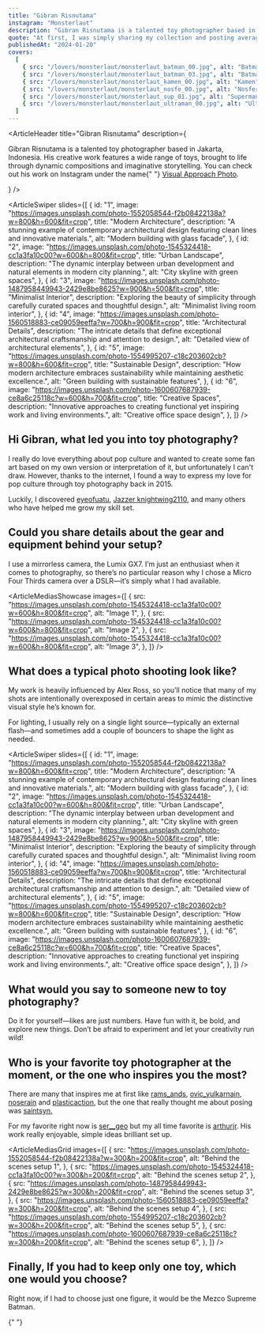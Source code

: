 ```yaml
---
title: "Gibran Risnutama"
instagram: "Monsterlaut"
description: "Gibran Risnutama is a talented toy photographer based in Jakarta, Indonesia. His creative work features a wide range of toys, brought to life through dynamic compositions and imaginative storytelling. "
quote: "At first, I was simply sharing my collection and posting average visuals. But over time, I discovered a passion for capturing a cinematic feel in my photos, and now I’m eager to explore that style even further. Toy photography has become something of an addiction for me."
publishedAt: "2024-01-20"
covers:
  [
    { src: "/lovers/monsterlaut/monsterlaut_batman_00.jpg", alt: "Batman" },
    { src: "/lovers/monsterlaut/monsterlaut_batman_03.jpg", alt: "Batman" },
    { src: "/lovers/monsterlaut/monsterlaut_kamen_00.jpg", alt: "Kamen" },
    { src: "/lovers/monsterlaut/monsterlaut_nosfe_00.jpg", alt: "Nosferatu" },
    { src: "/lovers/monsterlaut/monsterlaut_sup_01.jpg", alt: "Superman" },
    { src: "/lovers/monsterlaut/monsterlaut_ultraman_00.jpg", alt: "Ultraman" },
  ]
---
```


<ArticleHeader
  title="Gibran Risnutama"
  description={
    <p>
      Gibran Risnutama is a talented toy photographer based in Jakarta,
      Indonesia. His creative work features a wide range of toys, brought to
      life through dynamic compositions and imaginative storytelling. You can
      check out his work on Instagram under the name{" "}
      <a href="https://www.instagram.com/monsterlaut">Visual Approach Photo</a>.
    </p>
  }
/>

<ArticleSwiper
  slides={[
    {
      id: "1",
      image:
        "https://images.unsplash.com/photo-1552058544-f2b08422138a?w=800&h=600&fit=crop",
      title: "Modern Architecture",
      description:
        "A stunning example of contemporary architectural design featuring clean lines and innovative materials.",
      alt: "Modern building with glass facade",
    },
    {
      id: "2",
      image:
        "https://images.unsplash.com/photo-1545324418-cc1a3fa10c00?w=600&h=800&fit=crop",
      title: "Urban Landscape",
      description:
        "The dynamic interplay between urban development and natural elements in modern city planning.",
      alt: "City skyline with green spaces",
    },
    {
      id: "3",
      image:
        "https://images.unsplash.com/photo-1487958449943-2429e8be8625?w=900&h=500&fit=crop",
      title: "Minimalist Interior",
      description:
        "Exploring the beauty of simplicity through carefully curated spaces and thoughtful design.",
      alt: "Minimalist living room interior",
    },
    {
      id: "4",
      image:
        "https://images.unsplash.com/photo-1560518883-ce09059eeffa?w=700&h=900&fit=crop",
      title: "Architectural Details",
      description:
        "The intricate details that define exceptional architectural craftsmanship and attention to design.",
      alt: "Detailed view of architectural elements",
    },
    {
      id: "5",
      image:
        "https://images.unsplash.com/photo-1554995207-c18c203602cb?w=800&h=600&fit=crop",
      title: "Sustainable Design",
      description:
        "How modern architecture embraces sustainability while maintaining aesthetic excellence.",
      alt: "Green building with sustainable features",
    },
    {
      id: "6",
      image:
        "https://images.unsplash.com/photo-1600607687939-ce8a6c25118c?w=600&h=700&fit=crop",
      title: "Creative Spaces",
      description:
        "Innovative approaches to creating functional yet inspiring work and living environments.",
      alt: "Creative office space design",
    },
  ]}
/>

<ArticleBody>

## Hi Gibran, what led you into toy photography?

I really do love everything about pop culture and wanted to create some fan art based on my own version or interpretation of it, but unfortunately I can't draw. However, thanks to the internet, I found a way to express my love for pop culture through toy photography back in 2015.

Luckily, I discovered [eyeofuatu](https://www.instagram.com/eyeofuatu/), [Jazzer knightwing2110](https://www.instagram.com/knightwing2110/), and many others who have helped me grow my skill set.

</ArticleBody>

<ArticleBlockquote
  quote="At first, I was simply sharing my collection and posting average visuals. But over time, I discovered a passion for capturing a cinematic feel in my photos, and now I’m eager to explore that style even further. Toy photography has become something of an addiction for me. However, it can be difficult to stay motivated when I hit an art block."
  author="Gibran Risnutama"
/>

<ArticleBody>

## Could you share details about the gear and equipment behind your setup?

I use a mirrorless camera, the Lumix GX7. I’m just an enthusiast when it comes to photography, so there’s no particular reason why I chose a Micro Four Thirds camera over a DSLR—it’s simply what I had available.

</ArticleBody>

<ArticleMediasShowcase
  images={[
    {
      src: "https://images.unsplash.com/photo-1545324418-cc1a3fa10c00?w=600&h=800&fit=crop",
      alt: "Image 1",
    },
    {
      src: "https://images.unsplash.com/photo-1545324418-cc1a3fa10c00?w=600&h=800&fit=crop",
      alt: "Image 2",
    },
    {
      src: "https://images.unsplash.com/photo-1545324418-cc1a3fa10c00?w=600&h=800&fit=crop",
      alt: "Image 3",
    },
  ]}
/>

<ArticleBody>

## What does a typical photo shooting look like?

My work is heavily influenced by Alex Ross, so you’ll notice that many of my shots are intentionally overexposed in certain areas to mimic the distinctive visual style he’s known for.

For lighting, I usually rely on a single light source—typically an external flash—and sometimes add a couple of bouncers to shape the light as needed.

</ArticleBody>

<ArticleSwiper
  slides={[
    {
      id: "1",
      image:
        "https://images.unsplash.com/photo-1552058544-f2b08422138a?w=800&h=600&fit=crop",
      title: "Modern Architecture",
      description:
        "A stunning example of contemporary architectural design featuring clean lines and innovative materials.",
      alt: "Modern building with glass facade",
    },
    {
      id: "2",
      image:
        "https://images.unsplash.com/photo-1545324418-cc1a3fa10c00?w=600&h=800&fit=crop",
      title: "Urban Landscape",
      description:
        "The dynamic interplay between urban development and natural elements in modern city planning.",
      alt: "City skyline with green spaces",
    },
    {
      id: "3",
      image:
        "https://images.unsplash.com/photo-1487958449943-2429e8be8625?w=900&h=500&fit=crop",
      title: "Minimalist Interior",
      description:
        "Exploring the beauty of simplicity through carefully curated spaces and thoughtful design.",
      alt: "Minimalist living room interior",
    },
    {
      id: "4",
      image:
        "https://images.unsplash.com/photo-1560518883-ce09059eeffa?w=700&h=900&fit=crop",
      title: "Architectural Details",
      description:
        "The intricate details that define exceptional architectural craftsmanship and attention to design.",
      alt: "Detailed view of architectural elements",
    },
    {
      id: "5",
      image:
        "https://images.unsplash.com/photo-1554995207-c18c203602cb?w=800&h=600&fit=crop",
      title: "Sustainable Design",
      description:
        "How modern architecture embraces sustainability while maintaining aesthetic excellence.",
      alt: "Green building with sustainable features",
    },
    {
      id: "6",
      image:
        "https://images.unsplash.com/photo-1600607687939-ce8a6c25118c?w=600&h=700&fit=crop",
      title: "Creative Spaces",
      description:
        "Innovative approaches to creating functional yet inspiring work and living environments.",
      alt: "Creative office space design",
    },
  ]}
/>

<ArticleBody>

## What would you say to someone new to toy photography?

Do it for yourself—likes are just numbers. Have fun with it, be bold, and explore new things. Don’t be afraid to experiment and let your creativity run wild!

</ArticleBody>

<ArticleBody>

## Who is your favorite toy photographer at the moment, or the one who inspires you the most?

There are many that inspires me at first like [rams_ands](https://www.instagram.com/rams_ands/), [ovic_yulkarnain](https://www.instagram.com/ovic_yulkarnain/), [noserain](https://www.instagram.com/noserain/) and [plasticaction](https://www.instagram.com/plasticaction/), but the one that really thought me about posing was [saintsyn.](https://www.instagram.com/saintsyn/)

For my favorite right now is [ser\_\_geo](https://www.instagram.com/ser__geo/) but my all time favorite is [arthurjr](https://www.instagram.com/arthurjr/). His work really enjoyable, simple ideas brilliant set up.

</ArticleBody>

<ArticleMediasGrid
  images={[
    {
      src: "https://images.unsplash.com/photo-1552058544-f2b08422138a?w=300&h=200&fit=crop",
      alt: "Behind the scenes setup 1",
    },
    {
      src: "https://images.unsplash.com/photo-1545324418-cc1a3fa10c00?w=300&h=200&fit=crop",
      alt: "Behind the scenes setup 2",
    },
    {
      src: "https://images.unsplash.com/photo-1487958449943-2429e8be8625?w=300&h=200&fit=crop",
      alt: "Behind the scenes setup 3",
    },
    {
      src: "https://images.unsplash.com/photo-1560518883-ce09059eeffa?w=300&h=200&fit=crop",
      alt: "Behind the scenes setup 4",
    },
    {
      src: "https://images.unsplash.com/photo-1554995207-c18c203602cb?w=300&h=200&fit=crop",
      alt: "Behind the scenes setup 5",
    },
    {
      src: "https://images.unsplash.com/photo-1600607687939-ce8a6c25118c?w=300&h=200&fit=crop",
      alt: "Behind the scenes setup 6",
    },
  ]}
/>

<ArticleBody>

## Finally, If you had to keep only one toy, which one would you choose?

Right now, if I had to choose just one figure, it would be the Mezco Supreme Batman.

</ArticleBody>

<ArticleVideo src="/video-demo.mp4" caption="The Barge from HasLab" />{" "}
